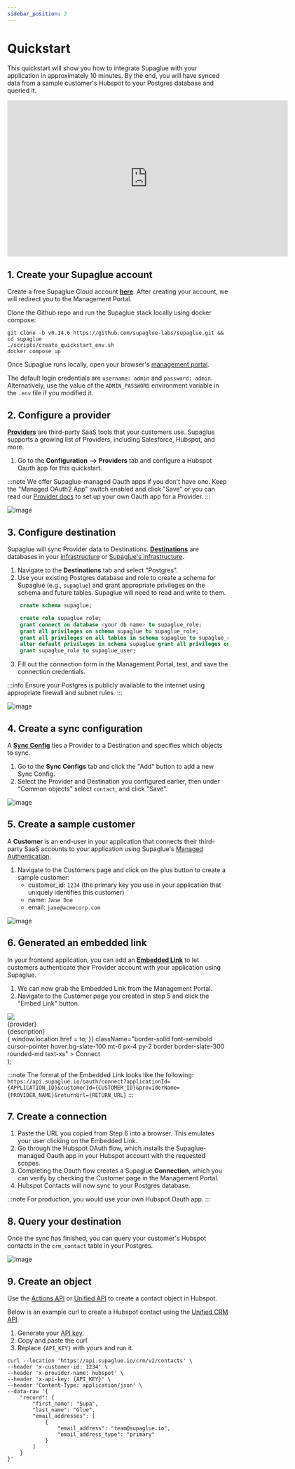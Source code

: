 ```yaml
---
sidebar_position: 2
---
```



# Quickstart

This quickstart will show you how to integrate Supaglue with your application in approximately 10 minutes. By the end, you will have synced data from a sample customer's Hubspot to your Postgres database and queried it.

<iframe
  width="640"
  height="356"
  src="https://www.loom.com/embed/579b97dc576b4aa3bcd69b0cfa50d613?sid=2417ae3a-4fe1-43a4-b84d-8067216fabaf&hide_owner=true&hide_share=true&hide_title=true&hideEmbedTopBar=true"
  frameborder="0"
  webkitallowfullscreen
  mozallowfullscreen
  allowfullscreen
></iframe>

## 1. Create your Supaglue account

<Tabs>

<TabItem value="supaglue-cloud" label="Supaglue Cloud" default>

Create a free Supaglue Cloud account **[here](https://app.supaglue.io/sign-up)**. After creating your account, we will redirect you to the Management Portal.

</TabItem>

<TabItem value="localhost" label="Localhost">

Clone the Github repo and run the Supaglue stack locally using docker compose:

```shell
git clone -b v0.14.6 https://github.com/supaglue-labs/supaglue.git && cd supaglue
./scripts/create_quickstart_env.sh
docker compose up
```

Once Supaglue runs locally, open your browser's [management portal](http://localhost:3000).

The default login credentials are `username: admin` and `password: admin`. Alternatively, use the value of the `ADMIN_PASSWORD` environment variable in the `.env` file if you modified it.

</TabItem>

</Tabs>

## 2. Configure a provider

[**Providers**](./category/providers) are third-party SaaS tools that your customers use. Supaglue supports a growing list of Providers, including Salesforce, Hubspot, and more.

1. Go to the **Configuration --> Providers** tab and configure a Hubspot Oauth app for this quickstart.

:::note
We offer Supaglue-managed Oauth apps if you don't have one. Keep the "Managed OAuth2 App" switch enabled and click "Save" or you can read our [Provider docs](./category/providers) to set up your own Oauth app for a Provider.
:::

<BrowserWindow url="https://app.supaglue.io/applications/62605dc1-148e-4c53-a850-82e10f71ed23/configuration/providers/crm/hubspot">

![image](/img/hubspot-config-quickstart.png)

</BrowserWindow>

## 3. Configure destination

Supaglue will sync Provider data to Destinations. [**Destinations**](./category/destinations) are databases in your [infrastructure](./integration-patterns/managed-syncs#destination-options) or [Supaglue's infrastructure](./integration-patterns/managed-syncs#destination-options).

1. Navigate to the **Destinations** tab and select "Postgres".
1. Use your existing Postgres database and role to create a schema for Supaglue (e.g., `supaglue`) and grant appropriate privileges on the schema and future tables. Supaglue will need to read and write to them.

```sql
    create schema supaglue;

    create role supaglue_role;
    grant connect on database <your db name> to supaglue_role;
    grant all privileges on schema supaglue to supaglue_role;
    grant all privileges on all tables in schema supaglue to supaglue_role;
    alter default privileges in schema supaglue grant all privileges on tables to supaglue_role;
    grant supaglue_role to supaglue_user;
```

3. Fill out the connection form in the Management Portal, test, and save the connection credentials.

:::info
Ensure your Postgres is publicly available to the internet using appropriate firewall and subnet rules.
:::

<BrowserWindow url="https://app.supaglue.io/applications/62605dc1-148e-4c53-a850-82e10f71ed23/configuration/destinations/postgres">

![image](/img/postgres-form-quickstart.png)

</BrowserWindow>

## 4. Create a sync configuration

A [**Sync Config**](./integration-patterns/managed-syncs#syncconfig) ties a Provider to a Destination and specifies which objects to sync.

1. Go to the **Sync Configs** tab and click the "Add" button to add a new Sync Config.
1. Select the Provider and Destination you configured earlier, then under "Common objects" select `contact`, and click "Save".

<BrowserWindow url="https://app.supaglue.io/applications/62605dc1-148e-4c53-a850-82e10f71ed23/configuration/sync_configs/e8a88575-efdb-4560-ae94-3871e8e51b18">

![image](/img/sync-config-quickstart.png)

</BrowserWindow>

## 5. Create a sample customer

A **Customer** is an end-user in your application that connects their third-party SaaS accounts to your application using Supaglue's [Managed Authentication](./platform/managed-auth).

1. Navigate to the Customers page and click on the plus button to create a sample customer:
   - customer_id: `1234` (the primary key you use in your application that uniquely identifies this customer)
   - name: `Jane Doe`
   - email: `jane@acmecorp.com`

<BrowserWindow url="https://app.supaglue.io/applications/62605dc1-148e-4c53-a850-82e10f71ed23/customers">

![image](/img/customer-config-quickstart.png)

</BrowserWindow>

## 6. Generated an embedded link

In your frontend application, you can add an [**Embedded Link**](platform/managed-auth#embedded-links) to let customers authenticate their Provider account with your application using Supaglue.

1. We can now grab the Embedded Link from the Management Portal.
1. Navigate to the Customer page you created in step 5 and click the "Embed Link" button.

  <div className="mb-4 p-6 max-w-4xl flex flex-col border rounded-md border-slate-200 border-solid items-start">
    <img src={icon} style={{ width: 'auto', height: '36px' }} />
    <div className="font-semibold mt-4">{provider}</div>
    <div className="text-xs mt-2">{description}</div>
    <div
      onClick={() => {
        window.location.href = to;
      }}
      className="border-solid font-semibold cursor-pointer hover:bg-slate-100 mt-6 px-4 py-2 border border-slate-300 rounded-md text-xs"
    >
      Connect
    </div>
  </div>
);

:::note
The format of the Embedded Link looks like the following: `https://api.supaglue.io/oauth/connect?applicationId={APPLICATION_ID}&customerId={CUSTOMER_ID}&providerName={PROVIDER_NAME}&returnUrl={RETURN_URL}`
:::

## 7. Create a connection

<div className="grid grid-cols-2 gap-4 justify-items-center">
  <div>
    <ThemedImage
      alt="Hubspot Example App"
      width="100%"
      sources={{
        light: '/img/hubspot_app.png',
        dark: '/img/hubspot_app.png',
      }}
    />
  </div>
</div>

1. Paste the URL you copied from Step 6 into a browser. This emulates your user clicking on the Embedded Link.
1. Go through the Hubspot OAuth flow, which installs the Supaglue-managed Oauth app in your Hubspot account with the requested scopes.
1. Completing the Oauth flow creates a Supaglue **Connection**, which you can verify by checking the Customer page in the Management Portal.
1. Hubspot Contacts will now sync to your Postgres database.

:::note
For production, you would use your own Hubspot Oauth app.
:::

## 8. Query your destination

Once the sync has finished, you can query your customer's Hubspot contacts in the `crm_contact` table in your Postgres.

![image](/img/postgres-sql.png)

## 9. Create an object

Use the [Actions API](api/v2/actions/actions-api) or [Unified API](api/introduction) to create a contact object in Hubspot.

Below is an example curl to create a Hubspot contact using the [Unified CRM API](api/v2/crm/unified-crm-api).

1. Generate your [API key](api/introduction#api-authentication).
1. Copy and paste the curl.
1. Replace `{API_KEY}` with yours and run it.

```
curl --location 'https://api.supaglue.io/crm/v2/contacts' \
--header 'x-customer-id: 1234' \
--header 'x-provider-name: hubspot' \
--header 'x-api-key: {API_KEY}' \
--header 'Content-Type: application/json' \
--data-raw '{
    "record": {
        "first_name": "Supa",
        "last_name": "Glue",
        "email_addresses": [
            {
                "email_address": "team@supaglue.io",
                "email_address_type": "primary"
            }
        ]
    }
}'
```
